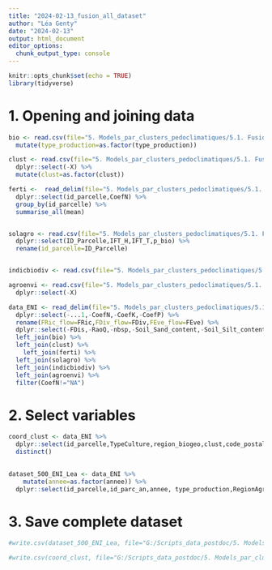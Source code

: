 ```yaml
---
title: "2024-02-13_fusion_all_dataset"
author: "Léa Genty"
date: "2024-02-13"
output: html_document
editor_options: 
  chunk_output_type: console
---
```


```r
knitr::opts_chunk$set(echo = TRUE)
library(tidyverse)
```

# 1. Opening and joining data
```r
bio <- read.csv(file="5. Models_par_clusters_pedoclimatiques/5.1. Fusion/Raw/dea_type_prod_traite_Lea.csv",sep=";") %>% 
  mutate(type_production=as.factor(type_production)) 

clust <- read.csv(file="5. Models_par_clusters_pedoclimatiques/5.1. Fusion/Raw/cluster_number2.csv",sep=",") %>% 
  dplyr::select(-X) %>% 
  mutate(clust=as.factor(clust))

ferti <-  read_delim(file="5. Models_par_clusters_pedoclimatiques/5.1. Fusion/Raw/TableFinalPlante2.csv",sep=";") %>%  
  dplyr::select(id_parcelle,CoefN) %>% 
  group_by(id_parcelle) %>% 
  summarise_all(mean)


solagro <- read.csv(file="5. Models_par_clusters_pedoclimatiques/5.1. Fusion/Raw/parcelle_adonis.csv",sep=";") %>% 
  dplyr::select(ID_Parcelle,IFT_H,IFT_T,p_bio) %>% 
  rename(id_parcelle=ID_Parcelle)


indicbiodiv <- read.csv(file="5. Models_par_clusters_pedoclimatiques/5.1. Fusion/Raw/indicateurs_biodiversite.csv",sep=",")

agroenvi <- read.csv(file="5. Models_par_clusters_pedoclimatiques/5.1. Fusion/Raw/var_agroenvi_input.csv",sep=",") %>% 
  dplyr::select(-X)

data_ENI <- read_delim(file="5. Models_par_clusters_pedoclimatiques/5.1. Fusion/Raw/data_500ENI_traits_floraux.csv") %>% 
  dplyr::select(-...1,-CoefN,-CoefK,-CoefP) %>% 
  rename(FRic_flow=FRic,FDiv_flow=FDiv,FEve_flow=FEve) %>% 
  dplyr::select(-FDis,-RaoQ,-nbsp,-Soil_Sand_content,-Soil_Silt_content,-Soil_Clay_content,-Soil_Nitrogen,-Soil_CEC,-Soil_organic_carbon_content,-Soil_Ph_h2o,-Soil_Bulk_density,-xPCA_pays, -ShannonCultureTOT, -Bordure_Adj_BandeHerbeuse, -Bordure_Adj_Zone_humide, -Bordure_Adj_Prairie, -Bordure_Adj_Autres,-Bordure_Adj_HaieBois,-Bordure_Adj_BatiRoute,-Bordure_Adj_Culture) %>% 
  left_join(bio) %>% 
  left_join(clust) %>% 
    left_join(ferti) %>% 
  left_join(solagro) %>% 
  left_join(indicbiodiv) %>% 
  left_join(agroenvi) %>% 
  filter(CoefN!="NA")

```

# 2. Select variables 
```r
coord_clust <- data_ENI %>% 
  dplyr::select(id_parcelle,TypeCulture,region_biogeo,clust,code_postal,coord_x,coord_y) %>% 
  distinct()
  

dataset_500_ENI_Lea <- data_ENI %>% 
    mutate(annee=as.factor(annee)) %>% 
  dplyr::select(id_parcelle,id_parc_an,annee, type_production,RegionAgricole,region_biogeo,TypeCulture,clust,FRic_flow,FEve_flow, FDiv_flow, entomogame_1,Flow_dur,Flow_on,nectar_present_1, zygomorphe_1,forbs_100 ,perennial_100,neophytes_100 , messicole_100, nat_val_100, weeds_100,rich_sp,  shannon, nb_hill, FRic, FEve, FDiv, nbsp, JulianDay , RisqueDebordement , coord_x , coord_y , exposition2,code_parcelle,Bordure_Largeur,Bordure_BroyageFauchage_ramassage, Bordure_BroyageFauchage_SansRamassage,Bordure_NombreInterventionYEAR,IFT_Herbicide2013_2019,IFT_Biocontrole2013_2019,IFT_Hors_Herbicide2013_2019,DivRotation,SC_Year_Copper.compounds.1,CoefN, IFT_H,IFT_T,p_bio,Soil_Sand_content,Soil_Silt_content,Soil_Clay_content,Soil_Nitrogen,Soil_CEC,Soil_organic_carbon_content,Soil_Ph_h2o,Soil_Bulk_density,xPCA_pays, ShannonCultureTOT, Bordure_Adj_BandeHerbeuse, Bordure_Adj_Zone_humide, Bordure_Adj_Prairie, Bordure_Adj_Autres,Bordure_Adj_HaieBois,Bordure_Adj_BatiRoute,Bordure_Adj_Culture,temp_moy_an,temp_range_an,precip_an, precip_season) 
```

# 3. Save complete dataset
```r
#write.csv(dataset_500_ENI_Lea, file="G:/Scripts_data_postdoc/5. Models_par_clusters_pedoclimatiques/5.1. Fusion/Processed/dataset_500_ENI_Lea.csv")

#write.csv(coord_clust, file="G:/Scripts_data_postdoc/5. Models_par_clusters_pedoclimatiques/5.1. Fusion/Processed/coord_clust.csv")
```

